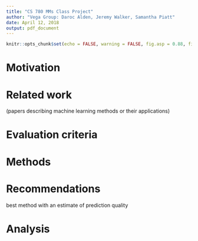```yaml
---
title: "CS 780 MMs Class Project"
author: "Vega Group: Daroc Alden, Jeremy Walker, Samantha Piatt"
date: April 12, 2018
output: pdf_document
---
```

```r
knitr::opts_chunk$set(echo = FALSE, warning = FALSE, fig.asp = 0.88, fig.width = 4)
```
# Motivation

# Related work
(papers describing machine learning methods or their applications)

# Evaluation criteria

# Methods

# Recommendations
best method with an estimate of prediction quality

# Analysis
